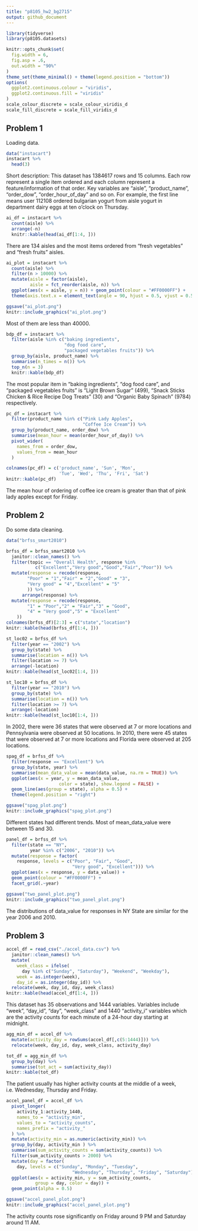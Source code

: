 ```yaml
---
title: "p8105_hw2_bg2715"
output: github_document
---
```


```r
library(tidyverse)
library(p8105.datasets)

knitr::opts_chunk$set(
  fig.width = 6,
  fig.asp = .6,
  out.width = "90%"
)
theme_set(theme_minimal() + theme(legend.position = "bottom"))
options(
  ggplot2.continuous.colour = "viridis",
  ggplot2.continuous.fill = "viridis"
)
scale_colour_discrete = scale_colour_viridis_d
scale_fill_discrete = scale_fill_viridis_d
```

## Problem 1

Loading data.
```r
data("instacart")
instacart %>%
  head(3)
```
Short description:
This dataset has 1384617 rows and 15 columns. Each row represent a single item ordered and each column represent a feature/information of that order. Key variables are "aisle", "product_name", "order_dow", "order_hour_of_day" and so on. For example, the first line means user 112108 ordered bulgarian yogurt from aisle yogurt in department dairy eggs at ten o'clock on Thursday.
```r
ai_df = instacart %>%
  count(aisle) %>%
  arrange(-n)
  knitr::kable(head(ai_df[1:4, ]))
```

There are 134 aisles and the most items ordered from "fresh vegetables" and "fresh fruits" aisles.

```r
ai_plot = instacart %>%
  count(aisle) %>%
  filter(n > 10000) %>%
  mutate(aisle = factor(aisle),
         aisle = fct_reorder(aisle, n)) %>% 
  ggplot(aes(x = aisle, y = n)) + geom_point(colour = "#FF0000FF") + 
  theme(axis.text.x = element_text(angle = 90, hjust = 0.5, vjust = 0.5))

ggsave("ai_plot.png")
knitr::include_graphics("ai_plot.png")  
```

Most of them are less than 40000.

```r
bdp_df = instacart %>%
  filter(aisle %in% c("baking ingredients", 
                      "dog food care", 
                      "packaged vegetables fruits")) %>%  
  group_by(aisle, product_name) %>%
  summarise(n_times = n()) %>%
  top_n(n = 3)
  knitr::kable(bdp_df)
```

The most popular item in “baking ingredients”, “dog food care”, and “packaged vegetables fruits” is "Light Brown Sugar" (499), "Snack Sticks Chicken & Rice Recipe Dog Treats" (30) and "Organic Baby Spinach" (9784) respectively.

```r
pc_df = instacart %>%
  filter(product_name %in% c("Pink Lady Apples",
                             "Coffee Ice Cream")) %>%
  group_by(product_name, order_dow) %>%
  summarise(mean_hour = mean(order_hour_of_day)) %>%
  pivot_wider(
    names_from = order_dow,
    values_from = mean_hour
  ) 

colnames(pc_df) = c('product_name', 'Sun', 'Mon', 
                    'Tue', 'Wed', 'Thu', 'Fri', 'Sat')
knitr::kable(pc_df)
```
The mean hour of ordering of coffee ice cream is greater than that of pink lady apples except for Friday.

## Problem 2

Do some data cleaning.
```r
data("brfss_smart2010")

brfss_df = brfss_smart2010 %>%
  janitor::clean_names() %>%
  filter(topic == "Overall Health", response %in% 
           c("Excellent","Very good","Good","Fair","Poor")) %>%
  mutate(response = recode(response,
        "Poor" = "1","Fair" = "2","Good" = "3",
        "Very good" = "4","Excellent" = "5"
        )) %>% 
      arrange(response) %>%  
  mutate(response = recode(response,
        "1" = "Poor","2" = "Fair","3" = "Good",
        "4" = "Very good","5" = "Excellent"
    ))
colnames(brfss_df)[2:3] = c("state","location")
knitr::kable(head(brfss_df[1:4, ]))
```

```r
st_loc02 = brfss_df %>%
  filter(year == "2002") %>%
  group_by(state) %>%
  summarise(location = n()) %>%
  filter(location >= 7) %>%
  arrange(-location)
knitr::kable(head(st_loc02[1:4, ]))

st_loc10 = brfss_df %>%
  filter(year == "2010") %>%
  group_by(state) %>%
  summarise(location = n()) %>%
  filter(location >= 7) %>%
  arrange(-location)
knitr::kable(head(st_loc10[1:4, ]))
```
In 2002, there were 36 states that were observed at 7 or more locations and Pennsylvania were observed at 50 locations. In 2010, there were 45 states that were observed at 7 or more locations and Florida were observed at 205 locations. 

```r
spag_df = brfss_df %>%
  filter(response == "Excellent") %>%
  group_by(state, year) %>%
  summarise(mean_data_value = mean(data_value, na.rm = TRUE)) %>% 
  ggplot(aes(x = year, y = mean_data_value,
                    color = state), show.legend = FALSE) + 
  geom_line(aes(group = state), alpha = 0.5) + 
  theme(legend.position = "right")

ggsave("spag_plot.png")
knitr::include_graphics("spag_plot.png")
```

Different states had different trends. Most of mean_data_value were between 15 and 30.

```r
panel_df = brfss_df %>%
  filter(state == "NY",
         year %in% c("2006", "2010")) %>% 
  mutate(response = factor(
    response, levels = c("Poor", "Fair", "Good",
                         "Very good", "Excellent"))) %>% 
  ggplot(aes(x = response, y = data_value)) + 
  geom_point(colour = "#FF0000FF") + 
  facet_grid(.~year)

ggsave("two_panel_plot.png")
knitr::include_graphics("two_panel_plot.png")
```

The distributions of data_value for responses in NY State are similar for the year 2006 and 2010.

## Problem 3
```r
accel_df = read_csv("./accel_data.csv") %>% 
  janitor::clean_names() %>%
  mutate(
    week_class = ifelse(
      day %in% c("Sunday", "Saturday"), "Weekend", "Weekday"),
    week = as.integer(week),
    day_id = as.integer(day_id)) %>% 
  relocate(week, day_id, day, week_class)
knitr::kable(head(accel_df[1:4, ]))
```
This dataset has 35 observations and 1444 variables. Variables include "week", "day_id", "day", "week_class" and 1440 "activity_i" variables which are the activity counts for each minute of a 24-hour day starting at midnight.

```r
agg_min_df = accel_df %>%
  mutate(activity_day = rowSums(accel_df[,c(5:1444)])) %>%
  relocate(week, day_id, day, week_class, activity_day)

tot_df = agg_min_df %>%
  group_by(day) %>%
  summarise(tot_act = sum(activity_day))
knitr::kable(tot_df)
```

The patient usually has higher activity counts at the middle of a week, i.e. Wednesday, Thursday and Friday.

```r
accel_panel_df = accel_df %>%
  pivot_longer(
    activity_1:activity_1440,
    names_to = "activity_min",
    values_to = "activity_counts",
    names_prefix = "activity_"
  ) %>%
  mutate(activity_min = as.numeric(activity_min)) %>%
  group_by(day, activity_min ) %>%
  summarise(sum_activity_counts = sum(activity_counts)) %>%
  filter(sum_activity_counts > 2000) %>%
  mutate(day = factor(
    day, levels = c("Sunday", "Monday", "Tuesday",
                         "Wednesday", "Thursday", "Friday", "Saturday"))) %>%
  ggplot(aes(x = activity_min, y = sum_activity_counts, 
           group = day, color = day)) + 
  geom_point(alpha = 0.5) 

ggsave("accel_panel_plot.png")
knitr::include_graphics("accel_panel_plot.png")
```

The activity counts rose significantly on Friday around 9 PM and Saturday around 11 AM.



